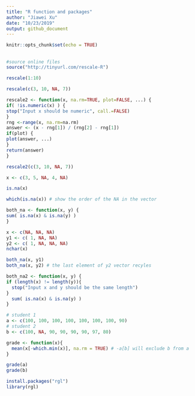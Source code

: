 ```yaml
---
title: "R function and packages"
author: "Jiawei Xu"
date: "10/23/2019"
output: github_document
---
```


```r
knitr::opts_chunk$set(echo = TRUE)
```

## 

```r
#source online files
source("http://tinyurl.com/rescale-R")
```

```r
rescale(1:10)
```

```r
rescale(c(3, 10, NA, 7))
```

```r
rescale2 <- function(x, na.rm=TRUE, plot=FALSE, ...) {
if( !is.numeric(x) ) {
stop("Input x should be numeric", call.=FALSE)
}
rng <-range(x, na.rm=na.rm)
answer <- (x - rng[1]) / (rng[2] - rng[1])
if(plot) {
plot(answer, ...)
}
return(answer)
}
```

```r
rescale2(c(3, 10, NA, 7))
```
```r
x <- c(3, 5, NA, 4, NA)

is.na(x)

which(is.na(x)) # show the order of the NA in the vector
```
```r
both_na <- function(x, y) {
sum( is.na(x) & is.na(y) )
}
```

```r
x <- c(NA, NA, NA)
y1 <- c( 1, NA, NA)
y2 <- c( 1, NA, NA, NA)
nchar(x)

both_na(x, y1)
both_na(x, y2) # the last element of y2 vector recyles 
```

```r
both_na2 <- function(x, y) {
if (length(x) != length(y)){
  stop("Input x and y should be the same length")
}
  sum( is.na(x) & is.na(y) )
}
```

```r
# student 1
a <- c(100, 100, 100, 100, 100, 100, 100, 90)
# student 2
b <- c(100, NA, 90, 90, 90, 90, 97, 80)
```

```r
grade <- function(x){
  mean(x[-which.min(x)], na.rm = TRUE) # -a[b] will exclude b from a
}
```

```r
grade(a)
grade(b)
```


```r
install.packages("rgl")
library(rgl)

```
